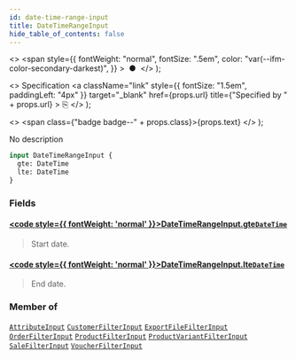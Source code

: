 ```yaml
---
id: date-time-range-input
title: DateTimeRangeInput
hide_table_of_contents: false
---
```


  <>
    <span
      style={{
        fontWeight: "normal",
        fontSize: ".5em",
        color: "var(--ifm-color-secondary-darkest)",
      }}
    >
      &nbsp;●&nbsp;
    </span>
  </>
);

  <>
    Specification
    <a
      className="link"
      style={{ fontSize: "1.5em", paddingLeft: "4px" }}
      target="\_blank"
      href={props.url}
      title={"Specified by " + props.url}
    >
      ⎘
    </a>
  </>
);

  <>
    <span class={"badge badge--" + props.class}>{props.text}</span>
  </>
);

No description

```graphql
input DateTimeRangeInput {
  gte: DateTime
  lte: DateTime
}
```

### Fields

#### [<code style={{ fontWeight: 'normal' }}>DateTimeRangeInput.<b>gte</b></code>](#)<Bullet />[`DateTime`](../../../developer/api-reference/scalars/date-time) <Badge class="secondary" text="scalar"/>

> Start date.

#### [<code style={{ fontWeight: 'normal' }}>DateTimeRangeInput.<b>lte</b></code>](#)<Bullet />[`DateTime`](../../../developer/api-reference/scalars/date-time) <Badge class="secondary" text="scalar"/>

> End date.

### Member of

[`AttributeInput`](../../../developer/api-reference/inputs/attribute-input) <Badge class="secondary" text="input"/><Bullet />[`CustomerFilterInput`](../../../developer/api-reference/inputs/customer-filter-input) <Badge class="secondary" text="input"/><Bullet />[`ExportFileFilterInput`](../../../developer/api-reference/inputs/export-file-filter-input) <Badge class="secondary" text="input"/><Bullet />[`OrderFilterInput`](../../../developer/api-reference/inputs/order-filter-input) <Badge class="secondary" text="input"/><Bullet />[`ProductFilterInput`](../../../developer/api-reference/inputs/product-filter-input) <Badge class="secondary" text="input"/><Bullet />[`ProductVariantFilterInput`](../../../developer/api-reference/inputs/product-variant-filter-input) <Badge class="secondary" text="input"/><Bullet />[`SaleFilterInput`](../../../developer/api-reference/inputs/sale-filter-input) <Badge class="secondary" text="input"/><Bullet />[`VoucherFilterInput`](../../../developer/api-reference/inputs/voucher-filter-input) <Badge class="secondary" text="input"/>
